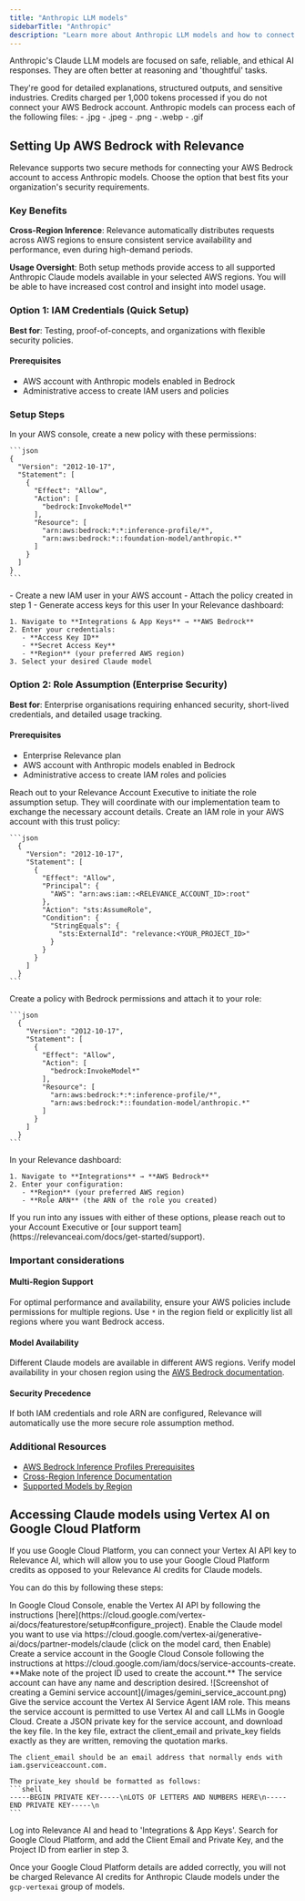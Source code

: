 ```yaml
---
title: "Anthropic LLM models"
sidebarTitle: "Anthropic"
description: "Learn more about Anthropic LLM models and how to connect your AWS Bedrock or Google Cloud Platform account to access Anthropic models"
---
```


Anthropic's Claude LLM models are focused on safe, reliable, and ethical AI responses. They are often better at reasoning and 'thoughtful' tasks.

<AccordionGroup>
  <Accordion title="What are they good for?">
    They're good for detailed explanations, structured outputs, and sensitive industries.
  </Accordion>
  <Accordion title="How much do they cost?">
    Credits charged per 1,000 tokens processed if you do not connect your AWS Bedrock account.
  </Accordion>
  <Accordion title="What native files can they process?">
    Anthropic models can process each of the following files:
    - .jpg
    - .jpeg
    - .png
    - .webp
    - .gif
  </Accordion>
</AccordionGroup>

## Setting Up AWS Bedrock with Relevance

Relevance supports two secure methods for connecting your AWS Bedrock account to access Anthropic models. Choose the option that best fits your organization's security requirements.

### Key Benefits

**Cross-Region Inference**: Relevance automatically distributes requests across AWS regions to ensure consistent service availability and performance, even during high-demand periods.

**Usage Oversight**: Both setup methods provide access to all supported Anthropic Claude models available in your selected AWS regions. You will be able to have increased cost control and insight into model usage.

### Option 1: IAM Credentials (Quick Setup)

**Best for**: Testing, proof-of-concepts, and organizations with flexible security policies.

#### Prerequisites

- AWS account with Anthropic models enabled in Bedrock
- Administrative access to create IAM users and policies

### Setup Steps

<Steps>
  <Step title="1. Create IAM Policy">
    In your AWS console, create a new policy with these permissions:

    ```json
    {
      "Version": "2012-10-17",
      "Statement": [
        {
          "Effect": "Allow",
          "Action": [
            "bedrock:InvokeModel*"
          ],
          "Resource": [
            "arn:aws:bedrock:*:*:inference-profile/*",
            "arn:aws:bedrock:*::foundation-model/anthropic.*"
          ]
        }
      ]
    }
    ```
  </Step>
  <Step title="2. Create IAM user">
    - Create a new IAM user in your AWS account
    - Attach the policy created in step 1
    - Generate access keys for this user
  </Step>
  <Step title="3. Configure Relevance">
    In your Relevance dashboard:

    1. Navigate to **Integrations & App Keys** → **AWS Bedrock**
    2. Enter your credentials:
       - **Access Key ID**
       - **Secret Access Key**
       - **Region** (your preferred AWS region)
    3. Select your desired Claude model
  </Step>
</Steps>

### Option 2: Role Assumption (Enterprise Security)

**Best for**: Enterprise organisations requiring enhanced security, short-lived credentials, and detailed usage tracking.

#### Prerequisites

- Enterprise Relevance plan
- AWS account with Anthropic models enabled in Bedrock
- Administrative access to create IAM roles and policies

<Steps>
  <Step title="1. Contact your account team">
    Reach out to your Relevance Account Executive to initiate the role assumption setup. They will coordinate with our implementation team to exchange the necessary account details.
  </Step>
  <Step title="2. Create AWS role">
    Create an IAM role in your AWS account with this trust policy:

    ```json
      {
        "Version": "2012-10-17",
        "Statement": [
          {
            "Effect": "Allow",
            "Principal": {
              "AWS": "arn:aws:iam::<RELEVANCE_ACCOUNT_ID>:root"
            },
            "Action": "sts:AssumeRole",
            "Condition": {
              "StringEquals": {
                "sts:ExternalId": "relevance:<YOUR_PROJECT_ID>"
              }
            }
          }
        ]
      }
    ```
  </Step>
  <Step title="3. Create and attach permissions policy">
    Create a policy with Bedrock permissions and attach it to your role:

    ```json
      {
        "Version": "2012-10-17",
        "Statement": [
          {
            "Effect": "Allow",
            "Action": [
              "bedrock:InvokeModel*"
            ],
            "Resource": [
              "arn:aws:bedrock:*:*:inference-profile/*",
              "arn:aws:bedrock:*::foundation-model/anthropic.*"
            ]
          }
        ]
      }
    ```
  </Step>
  <Step title="4. Configure Relevance">
    In your Relevance dashboard:

    1. Navigate to **Integrations** → **AWS Bedrock**
    2. Enter your configuration:
       - **Region** (your preferred AWS region)
       - **Role ARN** (the ARN of the role you created)
  </Step>
</Steps>

<Note>
  If you run into any issues with either of these options, please reach out to your Account Executive or [our support team](https://relevanceai.com/docs/get-started/support).
</Note>

### Important considerations

#### Multi-Region Support

For optimal performance and availability, ensure your AWS policies include permissions for multiple regions. Use `*` in the region field or explicitly list all regions where you want Bedrock access.

#### Model Availability

Different Claude models are available in different AWS regions. Verify model availability in your chosen region using the [AWS Bedrock documentation](https://docs.aws.amazon.com/bedrock/latest/userguide/models-supported.html).

#### Security Precedence

If both IAM credentials and role ARN are configured, Relevance will automatically use the more secure role assumption method.

### Additional Resources

- [AWS Bedrock Inference Profiles Prerequisites](https://docs.aws.amazon.com/bedrock/latest/userguide/inference-profiles-prereq.html)
- [Cross-Region Inference Documentation](https://docs.aws.amazon.com/bedrock/latest/userguide/cross-region-inference.html)
- [Supported Models by Region](https://docs.aws.amazon.com/bedrock/latest/userguide/models-supported.html)

## Accessing Claude models using Vertex AI on Google Cloud Platform

If you use Google Cloud Platform, you can connect your Vertex AI API key to Relevance AI, which will allow you to use your Google Cloud Platform credits as opposed to your Relevance AI credits for Claude models. 

You can do this by following these steps:

<Steps>
  <Step title="Enable your Vertex AI API key">
    In Google Cloud Console, enable the Vertex AI API by following the instructions [here](https://cloud.google.com/vertex-ai/docs/featurestore/setup#configure_project).
  </Step>
  <Step title="Enable the Claude models you wish to access">
    Enable the Claude model you want to use via https://cloud.google.com/vertex-ai/generative-ai/docs/partner-models/claude (click on the model card, then Enable)
  </Step>
  <Step title="Create a service account">
    Create a service account in the Google Cloud Console following the instructions at https://cloud.google.com/iam/docs/service-accounts-create. **Make note of the project ID used to create the account.** The service account can have any name and description desired.
    ![Screenshot of creating a Gemini service account](/images/gemini_service_account.png)
  </Step>
  <Step title="Add IAM role">
    Give the service account the Vertex AI Service Agent IAM role. This means the service account is permitted to use Vertex AI and call LLMs in Google Cloud.
  </Step>
  <Step title="Create private key">
    Create a JSON private key for the service account, and download the key file.
  </Step>
  <Step title="Extract the client_email and private_key fields">
    In the key file, extract the client_email and private_key fields exactly as they are written, removing the quotation marks.

    The client_email should be an email address that normally ends with iam.gserviceaccount.com.

    The private_key should be formatted as follows:
    ```shell
    -----BEGIN PRIVATE KEY-----\nLOTS OF LETTERS AND NUMBERS HERE\n-----END PRIVATE KEY-----\n
    ```
  </Step>
  <Step title="Add details to Relevance AI">
    Log into Relevance AI and head to 'Integrations & App Keys'. Search for Google Cloud Platform, and add the Client Email and Private Key, and the Project ID from earlier in step 3.
  </Step>
</Steps>

Once your Google Cloud Platform details are added correctly, you will not be charged Relevance AI credits for Anthropic Claude models under the `gcp-vertexai` group of models. 